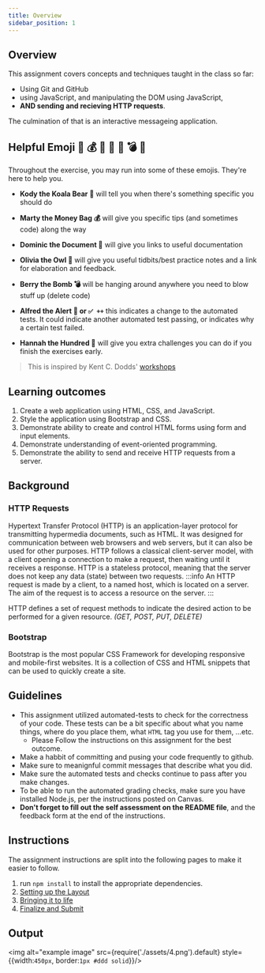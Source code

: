 ```yaml
---
title: Overview
sidebar_position: 1
---
```

## Overview
This assignment covers concepts and techniques taught in the class so far:
- Using Git and GitHub
- using JavaScript, and manipulating the DOM using JavaScript,
- **AND sending and recieving HTTP requests**.

The culmination of that is an interactive messageing application.

## Helpful Emoji 🐨 💰 💯 🦉 📜 💣 🚨
Throughout the exercise, you may run into some of these emojis. They're here to help you.
* **Kody the Koala Bear 🐨** will tell you when there's something specific you should do
* **Marty the Money Bag 💰** will give you specific tips (and sometimes code) along the way
* **Dominic the Document 📜** will give you links to useful documentation
* **Olivia the Owl 🦉** will give you useful tidbits/best practice notes and a link for elaboration and feedback.
* **Berry the Bomb 💣** will be hanging around anywhere you need to blow stuff up (delete code)
* **Alfred the Alert 🚨 or `✅ ++`** this indicates a change to the automated tests. It could indicate another automated test passing, or indicates why a certain test failed.

* **Hannah the Hundred 💯** will give you extra challenges you can do if you finish the exercises early.

> This is inspired by Kent C. Dodds' [workshops](https://github.com/kentcdodds/react-workshop-app/tree/main/example/react-fundamentals#helpful-emoji-------) 

## Learning outcomes
1. Create a web application using HTML, CSS, and JavaScript.
2. Style the application using Bootstrap and CSS. 
3. Demonstrate ability to create and control HTML forms using form and input elements.
4. Demonstrate understanding of event-oriented programming.
6. Demonstrate the ability to send and receive HTTP requests from a server.

## Background
### HTTP Requests
Hypertext Transfer Protocol (HTTP) is an application-layer protocol for transmitting hypermedia documents, such as HTML. It was designed for communication between web browsers and web servers, but it can also be used for other purposes. HTTP follows a classical client-server model, with a client opening a connection to make a request, then waiting until it receives a response. HTTP is a stateless protocol, meaning that the server does not keep any data (state) between two requests.
:::info
An HTTP request is made by a client, to a named host, which is located on a server. The aim of the request is to access a resource on the server.
:::

HTTP defines a set of request methods to indicate the desired action to be performed for a given resource. *(GET, POST, PUT, DELETE)*

### Bootstrap
Bootstrap is the most popular CSS Framework for developing responsive and mobile-first websites. It is a collection of CSS and HTML snippets that can be used to quickly create a site.

## Guidelines
* This assignment utilized automated-tests to check for the correctness of your code. These tests can be a bit specific about what you name things, where do you place them, what `HTML` tag you use for them, ...etc. 
  * Please Follow the instructions on this assignment for the best outcome.
* Make a habbit of committing and pusing your code frequently to github.
* Make sure to meanignful commit messages that describe what you did.
* Make sure the automated tests and checks continue to pass after you make changes.
* To be able to run the automated grading checks, make sure you have installed Node.js, per the instructions posted on Canvas.
* **Don't forget to fill out the self assessment on the README file**, and the feedback form at the end of the instructions.

## Instructions
The assignment instructions are split into the following pages to make it easier to follow.
1. run `npm install` to install the appropriate dependencies.
2. [Setting up the Layout](layout)
3. [Bringing it to life](javascript)
4. [Finalize and Submit](finalize)

## Output
<img alt="example image" src={require('./assets/4.png').default} style={{width:`450px`, border:`1px #ddd solid`}}/>